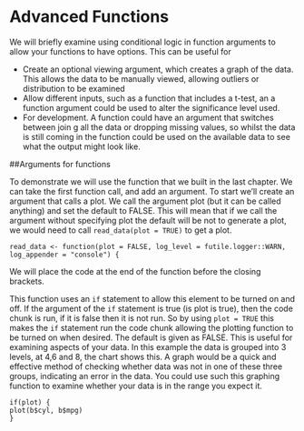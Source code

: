 # Advanced Functions

We will briefly examine using conditional logic in function arguments to allow your functions to have options. This can be useful for 

* Create an optional viewing argument, which creates a graph of the data. This allows the data to be manually viewed, allowing outliers or distribution to be examined
* Allow different inputs, such as a function that includes a t-test, an a function argument could be used to alter the significance level used. 
* For development. A function could have an argument that switches between join g all the data or dropping missing values, so whilst the data is still coming in the function could be used on the available data to see what the output might look like. 

##Arguments for functions 

To demonstrate we will use the function that we built in the last chapter. We can take the first function call, and add an argument. To start we'll create an argument that calls a plot. We call the argument plot (but it can be called anything) and set the default to FALSE. This will mean that if we call the argument without specifying plot the default will be not to generate a plot, we would need to call `read_data(plot = TRUE)` to get a plot. 

```
read_data <- function(plot = FALSE, log_level = futile.logger::WARN, log_appender = "console") { 
```
We will place the code at the end of the function before the closing brackets. 

This function uses an `if` statement to allow this element to be turned on and off. If the argument of the `if` statement is true (is plot is true), then the code chunk is run, if it is false then it is not run. So by using `plot = TRUE` this makes the `if` statement run the code chunk allowing the plotting function to be turned on when desired. The default is given as FALSE. This is useful for examining aspects of your data. In this example the data is grouped into 3 levels, at 4,6 and 8, the chart shows this. A graph would be a quick and effective method of checking whether data was not in one of these three groups, indicating an error in the data. You could use such this graphing function to examine whether your data is in the range you expect it. 


```
if(plot) {
plot(b$cyl, b$mpg)
} 

```
